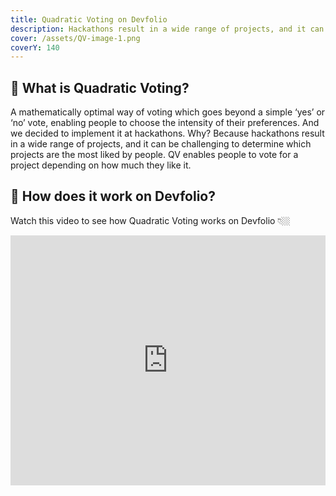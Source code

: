 ```yaml
---
title: Quadratic Voting on Devfolio
description: Hackathons result in a wide range of projects, and it can be challenging to determine which projects are the most liked by people. Through QV, it can be solved at once.
cover: /assets/QV-image-1.png
coverY: 140
---
```


## 🤔 What is Quadratic Voting?

A mathematically optimal way of voting which goes beyond a simple ‘yes’ or ‘no’ vote, enabling people to choose the intensity of their preferences. And we decided to implement it at hackathons. Why? Because hackathons result in a wide range of projects, and it can be challenging to determine which projects are the most liked by people. QV enables people to vote for a project depending on how much they like it.



## 🎉 How does it work on Devfolio?

Watch this video to see how Quadratic Voting works on Devfolio 👇🏼

<iframe
  width="100%"
  height="400"
  src="https://www.youtube.com/embed/8QvPrwELBno"
  title="Quadratic Voting on Devfolio"
  frameBorder="0"
  allow="accelerometer; autoplay; clipboard-write; encrypted-media; gyroscope; picture-in-picture"
  allowFullScreen
/>



## 👇 How to Use QV on Devfolio

1. Open the **Quadratic Voting** tab on the hackathon page (visible only to eligible participants)

   <img src="/assets/image-3.1.png" alt="QV tab on Devfolio" />

2. Connect your **Ethereum wallet** to Devfolio

   <img src="/assets/image-3.2.png" alt="Connect Wallet" />

3. Use the **+ and - icons** or type a number to distribute your votes

   <img src="/assets/image-3.3.png" alt="Voting UI" />

4. Spend all your votes, review, and **click Submit**

   <img src="/assets/image-3.4.png" alt="Submit Votes" />

5. After submitting, view your vote **attestation on EAS Scan**, and check out the results when announced

   <img src="/assets/image-3.5.png" alt="EAS Scan" />

6. Once voting ends, results will be live on the **hackathon leaderboard**
   <figure>
     <img src="/assets/image-3.6.png" alt="Leaderboard" />
     <figcaption>
       <p>
         Check out the ETHforAll leaderboard:{" "}
         <a href="https://ethforall.devfolio.co/leaderboard" target="_blank"> ethforall.devfolio.co/leaderboard</a>
       </p>
     </figcaption>
   </figure>



## ✨ For Builders — How to Make the Most of Quadratic Voting

Your project page will be the **single source of information** for all the voters, which makes it crucial that it has all the relevant information they would need to decide if they want to vote for your project.

To ensure this, keep the following points in mind:

- Add all the important information about your project, along with the detailed context in the forms of description, images, videos, GitHub links, etc. to your project page.
- After submitting the project, make sure to keep it updated so that no bit of your hardwork goes unseen.
- Make sure that your Devfolio profile is up to date at all points in time. This helps the voters to learn more deeply and personally about you and your overarching motivations.


### 📖 Curious to Learn More?

Check out our full blog post on QV:  
👉 [Introooducing Quadratic Voting on Devfolio](https://devfolio.co/blog/introooducing-quadratic-voting-on-devfolio/)
